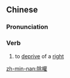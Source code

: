 {{also|除权}}
==Chinese==
{{zh-forms|s=除权}}

===Pronunciation===
{{zh-pron
|m=chúquán
|cat=v
}}

===Verb===
{{zh-verb}}

# to [[deprive]] of a [[right]]

[[zh-min-nan:除權]]
